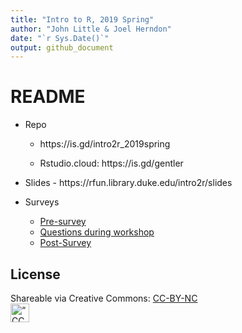 ```yaml
---
title: "Intro to R, 2019 Spring"
author: "John Little & Joel Herndon"
date: "`r Sys.Date()`"
output: github_document
---
```

<!-- Edit the README.Rmd.  Readme.md is auto genererated --> 

README
======


- Repo  

    - https://is.gd/intro2r_2019spring
    
    - Rstudio.cloud:   https://is.gd/gentler
    
- Slides - https://rfun.library.duke.edu/intro2r/slides

- Surveys

    - [Pre-survey](https://docs.google.com/forms/d/e/1FAIpQLSdtAb8OFb8ii2_5o6z0a_m8P-Owa0Bh4N4ouhLUZ3RJ7KbAiA/viewform)
    - [Questions during workshop](https://docs.google.com/document/d/162S6yinlPCo3azRhvaSJckj_8c2g7Bf-_B5wZ-xIHqI/edit?usp=sharing) 
    - [Post-Survey](https://docs.google.com/forms/d/e/1FAIpQLSdczFPtCOfQxXTF14gje2NN3B5y0IR1SutLQe_oeQawHE5k5A/viewform)


License
-------

Shareable via Creative Commons: [CC-BY-NC](https://creativecommons.org/licenses/by-nc/4.0/)<br> !["CC BY-NC"](images/by-nc.png){height=30px}
